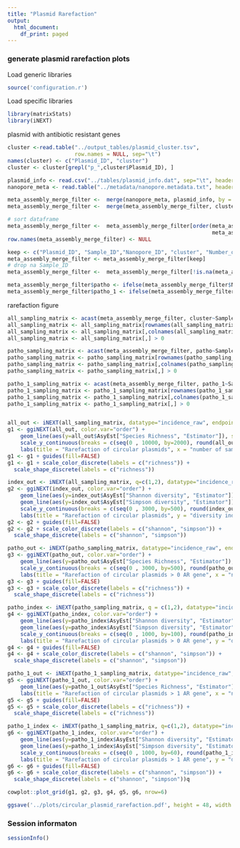 ```yaml
---
title: "Plasmid Rarefaction"
output:
  html_document:
    df_print: paged
---
```



### generate plasmid rarefaction plots

Load generic libraries
```r
source('configuration.r')
```

Load specific libraries
```r
library(matrixStats)
library(iNEXT)
```

plasmid with antibiotic resistant genes
```r
cluster <-read.table("../output_tables/plasmid_cluster.tsv",
                     row.names = NULL, sep="\t")
names(cluster) <- c("Plasmid_ID", "cluster")
cluster <- cluster[grepl("p_",cluster$Plasmid_ID), ]

plasmid_info <- read.csv("../tables/plasmid_info.dat", sep="\t", header=TRUE)
nanopore_meta <- read.table("../metadata/nanopore.metadata.txt", header=TRUE)

meta_assembly_merge_filter <-  merge(nanopore_meta, plasmid_info, by = "Nanopore_ID", all = TRUE, sort = FALSE)
meta_assembly_merge_filter <-  merge(meta_assembly_merge_filter, cluster, by = "Plasmid_ID", all = TRUE, sort = FALSE)

# sort dataframe
meta_assembly_merge_filter <-  meta_assembly_merge_filter[order(meta_assembly_merge_filter$Sample_ID, 
                                                                meta_assembly_merge_filter$Nanopore_ID),, drop=TRUE]
row.names(meta_assembly_merge_filter) <- NULL

keep <- c("Plasmid_ID", "Sample_ID","Nanopore_ID", "cluster", "Number_of_AR_genes", "AR_gene_list")
meta_assembly_merge_filter <- meta_assembly_merge_filter[keep]
# drop na Sample_ID
meta_assembly_merge_filter <-  meta_assembly_merge_filter[!is.na(meta_assembly_merge_filter$Sample_ID),]

meta_assembly_merge_filter$patho <- ifelse(meta_assembly_merge_filter$Number_of_AR_genes != 0 , meta_assembly_merge_filter$cluster, NA)
meta_assembly_merge_filter$patho_1 <- ifelse(meta_assembly_merge_filter$Number_of_AR_genes > 1 , meta_assembly_merge_filter$cluster, NA)
```

rarefaction figure
```r

all_sampling_matrix <- acast(meta_assembly_merge_filter, cluster~Sample_ID, value.var="cluster")
all_sampling_matrix <- all_sampling_matrix[rownames(all_sampling_matrix) !="NA", ]
all_sampling_matrix <- all_sampling_matrix[,colnames(all_sampling_matrix) !="NA"]
all_sampling_matrix <- all_sampling_matrix[,] > 0

patho_sampling_matrix <- acast(meta_assembly_merge_filter, patho~Sample_ID, value.var="patho")
patho_sampling_matrix <- patho_sampling_matrix[rownames(patho_sampling_matrix) !="NA", ]
patho_sampling_matrix <- patho_sampling_matrix[,colnames(patho_sampling_matrix) !="NA"]
patho_sampling_matrix <- patho_sampling_matrix[,] > 0

patho_1_sampling_matrix <- acast(meta_assembly_merge_filter, patho_1~Sample_ID, value.var="patho_1")
patho_1_sampling_matrix <- patho_1_sampling_matrix[rownames(patho_1_sampling_matrix) !="NA", ]
patho_1_sampling_matrix <- patho_1_sampling_matrix[,colnames(patho_1_sampling_matrix) !="NA"]
patho_1_sampling_matrix <- patho_1_sampling_matrix[,] > 0


all_out <- iNEXT(all_sampling_matrix, datatype="incidence_raw", endpoint = 8000)
g1 <- ggiNEXT(all_out, color.var="order") +
    geom_line(aes(y=all_out$AsyEst["Species Richness", "Estimator"]), size = 0.5, linetype = "dashed", color = "black") +
    scale_y_continuous(breaks = c(seq(0 , 10000, by=2000), round(all_out$AsyEst["Species Richness", "Estimator"]))) +
    labs(title = "Rarefaction of circular plasmids", x = "number of samples")
g1 <- g1 + guides(fill=FALSE)
g1 <- g1 + scale_color_discrete(labels = c("richness")) + 
  scale_shape_discrete(labels = c("richness"))

index_out <- iNEXT(all_sampling_matrix, q=c(1,2), datatype="incidence_raw", endpoint = 5000)
g2 <- ggiNEXT(index_out, color.var="order") +
    geom_line(aes(y=index_out$AsyEst["Shannon diversity", "Estimator"]), size = 0.5, linetype = "dashed", color = "black") + 
    geom_line(aes(y=index_out$AsyEst["Simpson diversity", "Estimator"]), size = 0.5, linetype = "dashed", color = "black") +
    scale_y_continuous(breaks = c(seq(0 , 3000, by=500), round(index_out$AsyEst["Shannon diversity", "Estimator"]), round(index_out$AsyEst["Simpson diversity", "Estimator"])))+
    labs(title = "Rarefaction of circular plasmids", y = "diversity index", x = "number of samples")
g2 <- g2 + guides(fill=FALSE)
g2 <- g2 + scale_color_discrete(labels = c("shannon", "simpson")) + 
  scale_shape_discrete(labels = c("shannon", "simpson"))

patho_out <- iNEXT(patho_sampling_matrix, datatype="incidence_raw", endpoint = 8000)
g3 <- ggiNEXT(patho_out, color.var="order") +
    geom_line(aes(y=patho_out$AsyEst["Species Richness", "Estimator"]), size = 0.5, linetype = "dashed", color = "black") +
    scale_y_continuous(breaks = c(seq(0 , 3000, by=500), round(patho_out$AsyEst["Species Richness", "Estimator"]))) +
    labs(title = "Rarefaction of circular plasmids > 0 AR gene", x = "number of samples")
g3 <- g3 + guides(fill=FALSE)
g3 <- g3 + scale_color_discrete(labels = c("richness")) + 
  scale_shape_discrete(labels = c("richness"))

patho_index <- iNEXT(patho_sampling_matrix, q = c(1,2), datatype="incidence_raw", endpoint = 5000)
g4 <- ggiNEXT(patho_index, color.var="order") +
    geom_line(aes(y=patho_index$AsyEst["Shannon diversity", "Estimator"]), size = 0.5, linetype = "dashed", color = "black") + 
    geom_line(aes(y=patho_index$AsyEst["Simpson diversity", "Estimator"]), size = 0.5, linetype = "dashed", color = "black") +
    scale_y_continuous(breaks = c(seq(0 , 1000, by=100), round(patho_index$AsyEst["Shannon diversity", "Estimator"]), round(patho_index$AsyEst["Simpson diversity", "Estimator"])))+
    labs(title = "Rarefaction of circular plasmids > 0 AR gene", y = "diversity index", x = "number of samples")
g4 <- g4 + guides(fill=FALSE)
g4 <- g4 + scale_color_discrete(labels = c("shannon", "simpson")) + 
  scale_shape_discrete(labels = c("shannon", "simpson"))

patho_1_out <- iNEXT(patho_1_sampling_matrix, datatype="incidence_raw", endpoint = 8000)
g5 <- ggiNEXT(patho_1_out, color.var="order") +
    geom_line(aes(y=patho_1_out$AsyEst["Species Richness", "Estimator"]), size = 0.5, linetype = "dashed", color = "black") +
    labs(title = "Rarefaction of circular plasmids > 1 AR gene", x = "number of samples")
g5 <- g5 + guides(fill=FALSE)
g5 <- g5 + scale_color_discrete(labels = c("richness")) + 
  scale_shape_discrete(labels = c("richness"))

patho_1_index <- iNEXT(patho_1_sampling_matrix, q=c(1,2), datatype="incidence_raw", endpoint = 5000)
g6 <- ggiNEXT(patho_1_index, color.var="order") +
    geom_line(aes(y=patho_1_index$AsyEst["Shannon diversity", "Estimator"]), size = 0.5, linetype = "dashed", color = "black") + 
    geom_line(aes(y=patho_1_index$AsyEst["Simpson diversity", "Estimator"]), size = 0.5, linetype = "dashed", color = "black") +
    scale_y_continuous(breaks = c(seq(0 , 1000, by=60), round(patho_1_index$AsyEst["Shannon diversity", "Estimator"])))+
    labs(title = "Rarefaction of circular plasmids > 1 AR gene", y = "diversity index", x = "number of samples")
g6 <- g6 + guides(fill=FALSE)
g6 <- g6 + scale_color_discrete(labels = c("shannon", "simpson")) + 
  scale_shape_discrete(labels = c("shannon", "simpson"))q

cowplot::plot_grid(g1, g2, g3, g4, g5, g6, nrow=6)

ggsave('../plots/circular_plasmid_rarefaction.pdf', height = 48, width = 8)

```

### Session informaton
```r
sessionInfo()
```